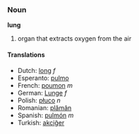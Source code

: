 ===Noun===
'''lung'''

#organ that extracts oxygen from the air

====Translations====
*Dutch: [[long]] ''f''
*Esperanto: [[pulmo]]
*French: [[poumon]] ''m''
*German: [[Lunge]] ''f''
*Polish: [[płuco]] ''n''
*Romanian: [[plămân]]
*Spanish: [[pulmón]] ''m''
*Turkish: [[akciğer]]